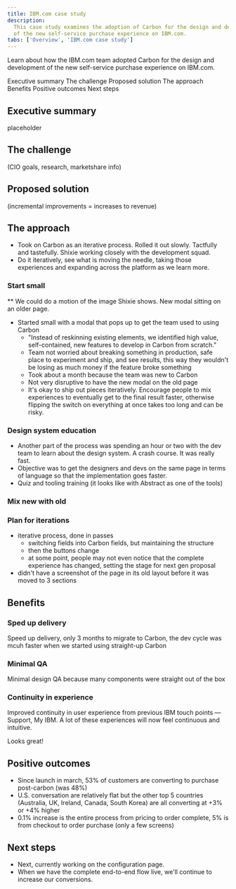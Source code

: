 ```yaml
---
title: IBM.com case study
description:
  This case study examines the adoption of Carbon for the design and development
  of the new self-service purchase experience on IBM.com.
tabs: ['Overview', 'IBM.com case study']
---
```


<PageDescription>

Learn about how the IBM.com team adopted Carbon for the design and development
of the new self-service purchase experience on IBM.com.

</PageDescription>

<AnchorLinks>

<AnchorLink>Executive summary</AnchorLink>
<AnchorLink>The challenge</AnchorLink>
<AnchorLink>Proposed solution</AnchorLink>
<AnchorLink>The approach</AnchorLink>
<AnchorLink>Benefits</AnchorLink>
<AnchorLink>Positive outcomes</AnchorLink>
<AnchorLink>Next steps</AnchorLink>

</AnchorLinks>

## Executive summary

placeholder

## The challenge

(CIO goals, research, marketshare info)

## Proposed solution

(incremental improvements = increases to revenue)

## The approach

- Took on Carbon as an iterative process. Rolled it out slowly. Tactfully and
  tastefully. Shixie working closely with the development squad.
- Do it iteratively, see what is moving the needle, taking those experiences and
  expanding across the platform as we learn more.

### Start small

\*\* We could do a motion of the image Shixie shows. New modal sitting on an
older page.

- Started small with a modal that pops up to get the team used to using Carbon
  - "Instead of reskinning existing elements, we identified high value,
    self-contained, new features to develop in Carbon from scratch."
  - Team not worried about breaking something in production, safe place to
    experiment and ship, and see results, this way they wouldn't be losing as
    much money if the feature broke something
  - Took about a month because the team was new to Carbon
  - Not very disruptive to have the new modal on the old page
  - It's okay to ship out pieces iteratively. Encourage people to mix
    experiences to eventually get to the final result faster, otherwise flipping
    the switch on everything at once takes too long and can be risky.

### Design system education

- Another part of the process was spending an hour or two with the dev team to
  learn about the design system. A crash course. It was really fast.
- Objective was to get the designers and devs on the same page in terms of
  language so that the implementation goes faster.
- Quiz and tooling training (it looks like with Abstract as one of the tools)

### Mix new with old

### Plan for iterations

- iterative process, done in passes
  - switching fields into Carbon fields, but maintaining the structure
  - then the buttons change
  - at some point, people may not even notice that the complete experience has
    changed, setting the stage for next gen proposal
- didn't have a screenshot of the page in its old layout before it was moved to
  3 sections

## Benefits

### Sped up delivery

Speed up delivery, only 3 months to migrate to Carbon, the dev cycle was mcuh
faster when we started using straight-up Carbon

### Minimal QA

Minimal design QA because many components were straight out of the box

### Continuity in experience

Improved continuity in user experience from previous IBM touch points — Support,
My IBM. A lot of these experiences will now feel continuous and intuitive.

Looks great!

## Positive outcomes

- Since launch in march, 53% of customers are converting to purchase post-carbon
  (was 48%)
- U.S. conversation are relatively flat but the other top 5 countries
  (Australia, UK, Ireland, Canada, South Korea) are all converting at +3% or +4%
  higher
- 0.1% increase is the entire process from pricing to order complete, 5% is from
  checkout to order purchase (only a few screens)

## Next steps

- Next, currently working on the configuration page.
- When we have the complete end-to-end flow live, we'll continue to increase our
  conversions.
